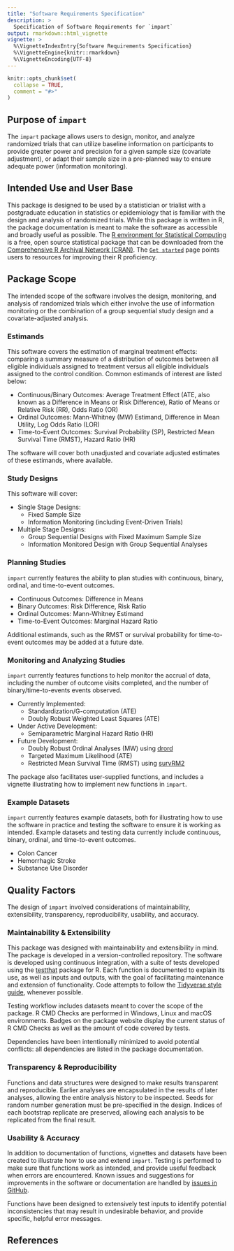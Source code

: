 ```yaml
---
title: "Software Requirements Specification"
description: >
  Specification of Software Requirements for `impart`
output: rmarkdown::html_vignette
vignette: >
  %\VignetteIndexEntry{Software Requirements Specification}
  %\VignetteEngine{knitr::rmarkdown}
  %\VignetteEncoding{UTF-8}
---
```


```r
knitr::opts_chunk$set(
  collapse = TRUE,
  comment = "#>"
)
```




## Purpose of `impart`

The `impart` package allows users to design, monitor, and analyze randomized trials that can utilize baseline information on participants to provide greater power and precision for a given sample size (covariate adjustment), or adapt their sample size in a pre-planned way to ensure adequate power (information monitoring).




## Intended Use and User Base

This package is designed to be used by a statistician or trialist with a postgraduate education in statistics or epidemiology that is familiar with the design and analysis of randomized trials. While this package is written in R, the package documentation is meant to make the software as accessible and broadly useful as possible. The [R environment for Statistical Computing](https://cran.r-project.org/) is a free, open source statistical package that can be downloaded from the [Comprehensive R Archival Network (CRAN)](https://cran.r-project.org/). The [`Get started`](https://jbetz-jhu.github.io/impart/articles/impart.html) page points users to resources for improving their R proficiency.




## Package Scope

The intended scope of the software involves the design, monitoring, and analysis of randomized trials which either involve the use of information monitoring or the combination of a group sequential study design and a covariate-adjusted analysis. 

### Estimands

This software covers the estimation of marginal treatment effects: comparing a summary measure of a distribution of outcomes between all eligible individuals assigned to treatment versus all eligible individuals assigned to the control condition. Common estimands of interest are listed below:

  - Continuous/Binary Outcomes: Average Treatment Effect (ATE, also known as a Difference in Means or Risk Difference), Ratio of Means or Relative Risk (RR), Odds Ratio (OR)
  - Ordinal Outcomes: Mann-Whitney (MW) Estimand, Difference in Mean Utility, Log Odds Ratio (LOR)
  - Time-to-Event Outcomes: Survival Probability (SP), Restricted Mean Survival Time (RMST), Hazard Ratio (HR)

The software will cover both unadjusted and covariate adjusted estimates of these estimands, where available.

### Study Designs

This software will cover:

  - Single Stage Designs:
    - Fixed Sample Size
    - Information Monitoring (including Event-Driven Trials)
  - Multiple Stage Designs:
    - Group Sequential Designs with Fixed Maximum Sample Size
    - Information Monitored Design with Group Sequential Analyses

### Planning Studies

`impart` currently features the ability to plan studies with continuous, binary, ordinal, and time-to-event outcomes.

  - Continuous Outcomes: Difference in Means
  - Binary Outcomes: Risk Difference, Risk Ratio
  - Ordinal Outcomes: Mann-Whitney Estimand
  - Time-to-Event Outcomes: Marginal Hazard Ratio
  
Additional estimands, such as the RMST or survival probability for time-to-event outcomes may be added at a future date.




### Monitoring and Analyzing Studies

`impart` currently features functions to help monitor the accrual of data, including the number of outcome visits completed, and the number of binary/time-to-events events observed.

  - Currently Implemented:
    - Standardization/G-computation (ATE)
    - Doubly Robust Weighted Least Squares (ATE)
  - Under Active Development:
    - Semiparametric Marginal Hazard Ratio (HR)
  - Future Development:
    - Doubly Robust Ordinal Analyses (MW) using [drord](https://cran.r-project.org/web/packages/drord/)
    - Targeted Maximum Likelihood (ATE)
    - Restricted Mean Survival Time (RMST) using [survRM2](https://cran.r-project.org/web/packages/survRM2/index.html)

The package also facilitates user-supplied functions, and includes a vignette illustrating how to implement new functions in `impart`.




### Example Datasets

`impart` currently features example datasets, both for illustrating how to use the software in practice and testing the software to ensure it is working as intended. Example datasets and testing data currently include continuous, binary, ordinal, and time-to-event outcomes.

  - Colon Cancer
  - Hemorrhagic Stroke
  - Substance Use Disorder


## Quality Factors

The design of `impart` involved considerations of maintainability, extensibility, transparency, reproducibility, usability, and accuracy.




### Maintainability & Extensibility

This package was designed with maintainability and extensibility in mind. The package is developed in a version-controlled repository. The software is developed using continuous integration, with a suite of tests developed using the [testthat](https://testthat.r-lib.org/) package for R. Each function is documented to explain its use, as well as inputs and outputs, with the goal of facilitating maintenance and extension of functionality. Code attempts to follow the [Tidyverse style guide](https://style.tidyverse.org/), whenever possible.

Testing workflow includes datasets meant to cover the scope of the package. R CMD Checks are performed in Windows, Linux and macOS environments. Badges on the package website display the current status of R CMD Checks as well as the amount of code covered by tests.

Dependencies have been intentionally minimized to avoid potential conflicts: all dependencies are listed in the package documentation.




### Transparency & Reproducibility

Functions and data structures were designed to make results transparent and reproducible. Earlier analyses are encapsulated in the results of later analyses, allowing the entire analysis history to be inspected. Seeds for random number generation must be pre-specified in the design. Indices of each bootstrap replicate are preserved, allowing each analysis to be replicated from the final result.




### Usability & Accuracy

In addition to documentation of functions, vignettes and datasets have been created to illustrate how to use and extend `impart`. Testing is performed to make sure that functions work as intended, and provide useful feedback when errors are encountered. Known issues and suggestions for improvements in the software or documentation are handled by [issues in GitHub](https://github.com/jbetz-jhu/impart/issues).

Functions have been designed to extensively test inputs to identify potential inconsistencies that may result in undesirable behavior, and provide specific, helpful error messages.




## References
